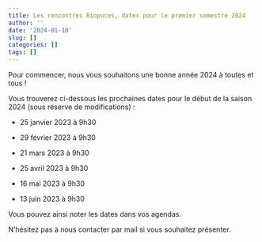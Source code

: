 ```yaml
---
title: Les rencontres Biopuces, dates pour le premier semestre 2024
author: ''
date: '2024-01-10'
slug: []
categories: []
tags: []
---
```


Pour commencer, nous vous souhaitons une bonne année 2024 à toutes et tous !

Vous trouverez ci-dessous les prochaines dates pour le début de la saison 2024 (sous réserve de modifications) : 

* 25 janvier 2023 à 9h30 

* 29 février 2023 à 9h30

* 21 mars 2023 à 9h30 

* 25 avril 2023 à 9h30  

* 16 mai 2023 à 9h30 

* 13 juin 2023 à 9h30

Vous pouvez ainsi noter les dates dans vos agendas. 

N'hésitez pas à nous contacter par mail si vous souhaitez présenter.